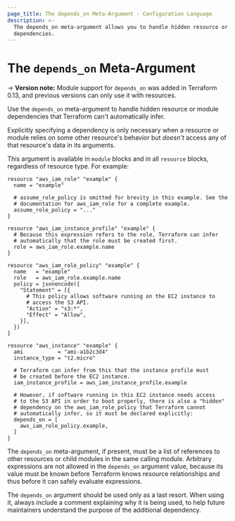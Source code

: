 ```yaml
---
page_title: The depends_on Meta-Argument - Configuration Language
description: >-
  The depends_on meta-argument allows you to handle hidden resource or module
  dependencies.
---
```


# The `depends_on` Meta-Argument

-> **Version note:** Module support for `depends_on` was added in Terraform 0.13, and
previous versions can only use it with resources.

Use the `depends_on` meta-argument to handle hidden resource or module dependencies that
Terraform can't automatically infer.

Explicitly specifying a dependency is only necessary when a resource or module relies on
some other resource's behavior but _doesn't_ access any of that resource's data
in its arguments.

This argument is available in `module` blocks and in all `resource` blocks,
regardless of resource type. For example:

```hcl
resource "aws_iam_role" "example" {
  name = "example"

  # assume_role_policy is omitted for brevity in this example. See the
  # documentation for aws_iam_role for a complete example.
  assume_role_policy = "..."
}

resource "aws_iam_instance_profile" "example" {
  # Because this expression refers to the role, Terraform can infer
  # automatically that the role must be created first.
  role = aws_iam_role.example.name
}

resource "aws_iam_role_policy" "example" {
  name   = "example"
  role   = aws_iam_role.example.name
  policy = jsonencode({
    "Statement" = [{
      # This policy allows software running on the EC2 instance to
      # access the S3 API.
      "Action" = "s3:*",
      "Effect" = "Allow",
    }],
  })
}

resource "aws_instance" "example" {
  ami           = "ami-a1b2c3d4"
  instance_type = "t2.micro"

  # Terraform can infer from this that the instance profile must
  # be created before the EC2 instance.
  iam_instance_profile = aws_iam_instance_profile.example

  # However, if software running in this EC2 instance needs access
  # to the S3 API in order to boot properly, there is also a "hidden"
  # dependency on the aws_iam_role_policy that Terraform cannot
  # automatically infer, so it must be declared explicitly:
  depends_on = [
    aws_iam_role_policy.example,
  ]
}
```

The `depends_on` meta-argument, if present, must be a list of references
to other resources or child modules in the same calling module.
Arbitrary expressions are not allowed in the `depends_on` argument value,
because its value must be known before Terraform knows resource relationships
and thus before it can safely evaluate expressions.

The `depends_on` argument should be used only as a last resort. When using it,
always include a comment explaining why it is being used, to help future
maintainers understand the purpose of the additional dependency.
